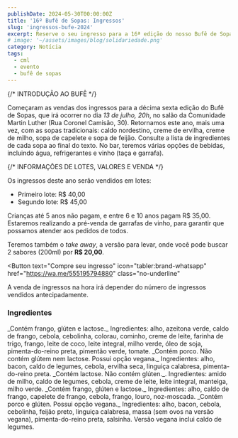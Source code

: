 ```yaml
---
publishDate: 2024-05-30T00:00:00Z
title: '16º Bufê de Sopas: Ingressos'
slug: 'ingressos-bufe-2024'
excerpt: Reserve o seu ingresso para a 16ª edição do nosso Bufê de Sopas.
# image: '~/assets/images/blog/solidariedade.png'
category: Notícia
tags:
  - cml
  - evento
  - bufê de sopas
---
```



{/* INTRODUÇÃO AO BUFÊ */}

Começaram as vendas dos ingressos para a décima sexta edição do Bufê de Sopas,
que irá ocorrer no dia _13 de julho, 20h_, no salão da Comunidade Martin Luther
(Rua&nbsp;Coronel Camisão, 30). Retornamos este ano, mais uma vez, com as sopas
tradicionais: caldo nordestino, creme de ervilha, creme de milho, sopa de capelete
e sopa de feijão. Consulte a lista de ingredientes de cada sopa ao final do texto.
No bar, teremos várias opções de bebidas, incluindo água, refrigerantes e vinho
(taça e garrafa).

{/* INFORMAÇÕES DE LOTES,  VALORES E VENDA */}

Os ingressos deste ano serão vendidos em lotes:

- Primeiro lote: R$&nbsp;40,00
- Segundo lote: R$&nbsp;45,00

Crianças até 5 anos não pagam, e entre 6 e 10 anos pagam R$&nbsp;35,00.
Estaremos realizando a pré-venda de garrafas de vinho, para garantir que possamos
atender aos pedidos de todos.

Teremos também o _take away_, a versão para levar, onde você pode buscar 2 sabores
(200ml) por **R$&nbsp;20,00**.

<Button
  text="Compre seu ingresso"
  icon="tabler:brand-whatsapp"
  href="https://wa.me/555195794880"
  class="no-underline"
></Button>

A venda de ingressos na hora irá depender do número de ingressos vendidos antecipadamente.

### Ingredientes

<DListItem dt="Caldo nordestino" icon="tabler:soup-filled">
  _Contém frango, glúten e lactose._ Ingredientes: alho, azeitona verde, caldo de frango, cebola, cebolinha, colorau,
  cominho, creme de leite, farinha de trigo, frango, leite de coco, leite integral, milho verde, óleo de soja,
  pimenta-do-reino preta, pimentão verde, tomate.
</DListItem>
<DListItem dt="Creme de ervilha" icon="tabler:leaf" classes={{ icon: 'text-emerald-600 dark:text-emerald-400' }}>
  _Contém porco. Não contém glútem nem lactose. Possui opção vegana._ Ingredientes: alho, bacon, caldo de legumes,
  cebola, ervilha seca, linguiça calabresa, pimenta-do-reino preta.
</DListItem>
<DListItem dt="Creme de milho" icon="tabler:leaf" classes={{ icon: 'text-emerald-600 dark:text-emerald-400' }}>
  _Contém lactose. Não contém glúten._. Ingredientes: amido de milho, caldo de legumes, cebola, creme de leite, leite
  integral, manteiga, milho verde.
</DListItem>
<DListItem dt="Sopa de capelete" icon="tabler:soup-filled">
  _Contém frango, glúten e lactose._ Ingredientes: alho, caldo de frango, capelete de frango, cebola, frango, louro,
  noz-moscada.
</DListItem>
<DListItem dt="Sopa de feijão" icon="tabler:leaf" classes={{ icon: 'text-emerald-600 dark:text-emerald-400' }}>
  _Contém porco e glúten. Possui opção vegana._ Ingredientes: alho, bacon, cebola, cebolinha, feijão preto, linguiça
  calabresa, massa (sem ovos na versão vegana), pimenta-do-reino preta, salsinha. Versão vegana inclui caldo de legumes.
</DListItem>
